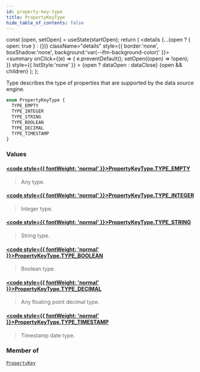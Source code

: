 ```yaml
---
id: property-key-type
title: PropertyKeyType
hide_table_of_contents: false
---
```







  const [open, setOpen] = useState(startOpen);
  return (
    <details {...(open ? { open: true } : {})} className="details" style={{ border:'none', boxShadow:'none', background:'var(--ifm-background-color)' }}>
      <summary
        onClick={(e) => {
          e.preventDefault();
          setOpen((open) => !open);
        }}
        style={{ listStyle:'none' }}
      >
      {open ? dataOpen : dataClose}
      </summary>
      {open && children}
    </details>
  );
};




Type describes the type of properties that are supported by the data source
engine.


```graphql
enum PropertyKeyType {
  TYPE_EMPTY
  TYPE_INTEGER
  TYPE_STRING
  TYPE_BOOLEAN
  TYPE_DECIMAL
  TYPE_TIMESTAMP
}
```


### Values

#### [<code style={{ fontWeight: 'normal' }}>PropertyKeyType.<b>TYPE_EMPTY</b></code>](#) 
> Any type.
> 

#### [<code style={{ fontWeight: 'normal' }}>PropertyKeyType.<b>TYPE_INTEGER</b></code>](#) 
> Integer type.
> 

#### [<code style={{ fontWeight: 'normal' }}>PropertyKeyType.<b>TYPE_STRING</b></code>](#) 
> String type.
> 

#### [<code style={{ fontWeight: 'normal' }}>PropertyKeyType.<b>TYPE_BOOLEAN</b></code>](#) 
> Boolean type.
> 

#### [<code style={{ fontWeight: 'normal' }}>PropertyKeyType.<b>TYPE_DECIMAL</b></code>](#) 
> Any floating point decimal type.
> 

#### [<code style={{ fontWeight: 'normal' }}>PropertyKeyType.<b>TYPE_TIMESTAMP</b></code>](#) 
> Timestamp date type.
> 



### Member of

[`PropertyKey`](/testnet/api/graphql/objects/property-key)  <Badge class="secondary" text="object"/>

